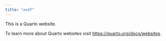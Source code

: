 ```yaml
---
title: "asdf"
---
```


This is a Quarto website.

To learn more about Quarto websites visit <https://quarto.org/docs/websites>.
